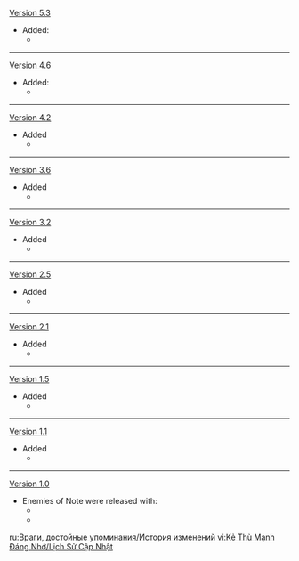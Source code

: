 {{Change History/Header}}
[[Version 5.3]]
* Added:
** {{Enemy|Lord of Eroded Primal Fire}}
----
[[Version 4.6]]
* Added:
** {{Enemy|The Knave}}
----
[[Version 4.2]]
* Added
** {{Enemy|All-Devouring Narwhal}}
----
[[Version 3.6]]
* Added
** {{Enemy|Guardian of Apep's Oasis}}
----
[[Version 3.2]]
* Added
** {{Enemy|Everlasting Lord of Arcane Wisdom}}
----
[[Version 2.5]]
* Added
** {{Enemy|Magatsu Mitake Narukami no Mikoto}}
----
[[Version 2.1]]
* Added
** {{Enemy|La Signora}}
----
[[Version 1.5]]
* Added
** {{Enemy|Azhdaha}}
----
[[Version 1.1]]
* Added
** {{Enemy|Childe}}
----
[[Version 1.0]]
* Enemies of Note were released with:
** {{Enemy|Dvalin}}
** {{Enemy|Andrius}}
<noinclude>


[[ru:Враги, достойные упоминания/История изменений]]
[[vi:Kẻ Thù Mạnh Đáng Nhớ/Lịch Sử Cập Nhật]]
</noinclude>